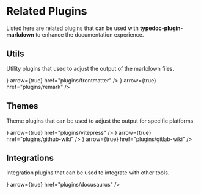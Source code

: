 
# Related Plugins

Listed here are related plugins that can be used with **typedoc-plugin-markdown** to enhance the documentation experience.

## Utils

Utility plugins that used to adjust the output of the markdown files.

<Cards num={2}>
  <Cards.Card
    title="typedoc-plugin-frontmatter"
    icon={
      <Image src="/yaml-logo.png" alt="YAML" width={20} height={20}></Image>
    }
    arrow={true}
    href="plugins/frontmatter"
  />
  <Cards.Card
    title="typedoc-plugin-remark"
    icon={
      <Image src="/remark-logo.png" alt="Remark" width={38} height={30}></Image>
    }
    arrow={true}
    href="plugins/remark"
  />
</Cards>

## Themes

Theme plugins that can be used to adjust the output for specific platforms.

<Cards num={2}>
  <Cards.Card
    title="typedoc-vitepress-theme"
    icon={
      <Image
        src="/vite-logo.svg"
        alt="Vitepress"
        width={20}
        height={20}
      ></Image>
    }
    arrow={true}
    href="plugins/vitepress"
  />
  <Cards.Card
    title="typedoc-github-wiki-theme"
    icon={
      <Image src="/github-logo.png" alt="Github" width={24} height={24}></Image>
    }
    arrow={true}
    href="plugins/github-wiki"
  />
  <Cards.Card
    title="typedoc-gitlab-wiki-theme"
    icon={
      <Image src="/gitlab-logo.png" alt="Gitlab" width={26} height={26}></Image>
    }
    arrow={true}
    href="plugins/gitlab-wiki"
  />
</Cards>

## Integrations

Integration plugins that can be used to integrate with other tools.

<Cards num={2}>
  <Cards.Card
    title="docusaurus-plugin-typedoc"
    icon={
      <Image
        src="/docusaurus-logo.svg"
        alt="Docusaurus"
        width={36}
        height={36}
      ></Image>
    }
    arrow={true}
    href="plugins/docusaurus"
  />
</Cards>
